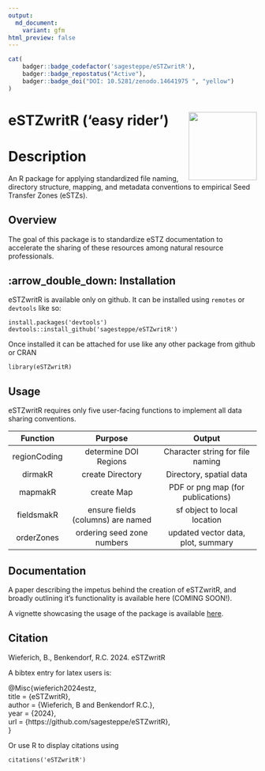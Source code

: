 ```yaml
---
output:
  md_document:
    variant: gfm
html_preview: false
---
```


<!-- README.md is generated from README.Rmd. Please edit that file -->

```r
cat(
	badger::badge_codefactor('sagesteppe/eSTZwritR'), 
	badger::badge_repostatus("Active"), 
	badger::badge_doi("DOI: 10.5281/zenodo.14641975 ", "yellow")
)
```

# eSTZwritR ('easy rider') <img src="man/figures/logo.png" align="right" height="138" />
# Description  

An R package for applying standardized file naming, directory structure, mapping, and metadata conventions to empirical Seed Transfer Zones (eSTZs). 

## Overview
The goal of this package is to standardize eSTZ documentation to accelerate the sharing of these resources among natural resource professionals. 

## :arrow_double_down: Installation
eSTZwritR is available only on github. 
It can be installed using `remotes` or `devtools` like so:
```
install.packages('devtools')
devtools::install_github('sagesteppe/eSTZwritR')
```

Once installed it can be attached for use like any other package from github or CRAN

```
library(eSTZwritR)
```

## Usage  
eSTZwritR requires only five user-facing functions to implement all data sharing conventions. 

|       Function        |         Purpose                   |              Output                 |
|  :-----------------:  | :----------------------------:    | :--------------------------------:  |
|      regionCoding     | determine DOI Regions             | Character string for file naming    | 
|        dirmakR        | create Directory                  | Directory, spatial data             |             
|        mapmakR        | create Map                        | PDF or png map (for publications)   |  
|      fieldsmakR       | ensure fields (columns) are named | sf object to local location         | 
|      orderZones       | ordering seed zone numbers        | updated vector data, plot, summary  | 
   
## Documentation  
A paper describing the impetus behind the creation of eSTZwritR, and broadly outlining it's functionality is available here (COMING SOON!). 

A vignette showcasing the usage of the package is available [here](https://sagesteppe.github.io/eSTZwritR/articles/eSTZwritR.html). 

## Citation  
Wieferich, B., Benkendorf, R.C. 2024. eSTZwritR  

A bibtex entry for latex users is: 

@Misc{wieferich2024estz,  
  title = {eSTZwritR},  
  author = {Wieferich, B and Benkendorf R.C.},  
  year = {2024},  
  url = {https://github.com/sagesteppe/eSTZwritR},   
}  

Or use R to display citations using
```
citations('eSTZwritR')
```
